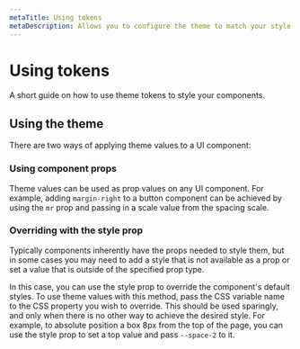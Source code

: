 ```yaml
---
metaTitle: Using tokens
metaDescription: Allows you to configure the theme to match your style
---
```


# Using tokens

<Description>
  A short guide on how to use theme tokens to style your components.
</Description>

## Using the theme

There are two ways of applying theme values to a UI component:

### Using component props

Theme values can be used as prop values on any UI component. For example, adding `margin-right` to a button component can be achieved by using the `mr` prop and passing in a scale value from the spacing scale.

### Overriding with the style prop

Typically components inherently have the props needed to style them, but in some cases you may need to add a style that is not available as a prop or set a value that is outside of the specified prop type.

In this case, you can use the style prop to override the component's default styles. To use theme values with this method, pass the CSS variable name to the CSS property you wish to override. This should be used sparingly, and only when there is no other way to achieve the desired style. For example, to absolute position a box 8px from the top of the page, you can use the style prop to set a top value and pass `--space-2` to it.
